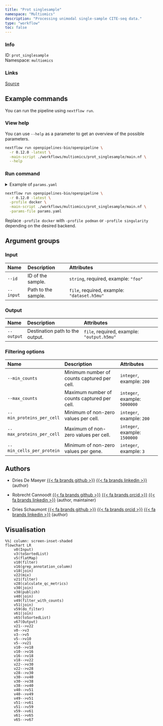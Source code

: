 ```yaml
---
title: "Prot singlesample"
namespace: "Multiomics"
description: "Processing unimodal single-sample CITE-seq data."
type: "workflow"
toc: false
---
```


::: {.column-margin}

### Info

ID: `prot_singlesample`  
Namespace: `multiomics`

### Links
[Source](https://github.com/openpipelines-bio/openpipeline/blob/0.12.0/./workflows/multiomics/prot_singlesample){.btn-action .btn-sm .btn-info .btn role="button"}

:::



## Example commands

You can run the pipeline using `nextflow run`.

### View help

You can use `--help` as a parameter to get an overview of the possible parameters.

```bash
nextflow run openpipelines-bio/openpipeline \
  -r 0.12.0 -latest \
  -main-script ./workflows/multiomics/prot_singlesample/main.nf \
  --help
```

### Run command

<details>
<summary>Example of `params.yaml`</summary>
```yaml
# Input
id: # please fill in - example: "foo"
input: # please fill in - example: "dataset.h5mu"

# Output
# output: "$id.$key.output.h5mu"

# Filtering options
# min_counts: 200
# max_counts: 5000000
# min_proteins_per_cell: 200
# max_proteins_per_cell: 1500000
# min_cells_per_protein: 3

# Nextflow input-output arguments
publish_dir: # please fill in - example: "output/"
# param_list: "my_params.yaml"
```
</details>

```bash
nextflow run openpipelines-bio/openpipeline \
  -r 0.12.0 -latest \
  -profile docker \
  -main-script ./workflows/multiomics/prot_singlesample/main.nf \
  -params-file params.yaml
```

:::{.callout-note}
Replace `-profile docker` with `-profile podman` or `-profile singularity` depending on the desired backend.
:::

## Argument groups

### Input

|Name      |Description         |Attributes                                  |
|:---------|:-------------------|:-------------------------------------------|
|`--id`    |ID of the sample.   |`string`, required, example: `"foo"`        |
|`--input` |Path to the sample. |`file`, required, example: `"dataset.h5mu"` |


### Output

|Name       |Description                     |Attributes                                 |
|:----------|:-------------------------------|:------------------------------------------|
|`--output` |Destination path to the output. |`file`, required, example: `"output.h5mu"` |


### Filtering options

|Name                      |Description                                 |Attributes                    |
|:-------------------------|:-------------------------------------------|:-----------------------------|
|`--min_counts`            |Minimum number of counts captured per cell. |`integer`, example: `200`     |
|`--max_counts`            |Maximum number of counts captured per cell. |`integer`, example: `5000000` |
|`--min_proteins_per_cell` |Minimum of non-zero values per cell.        |`integer`, example: `200`     |
|`--max_proteins_per_cell` |Maximum of non-zero values per cell.        |`integer`, example: `1500000` |
|`--min_cells_per_protein` |Minimum of non-zero values per gene.        |`integer`, example: `3`       |

## Authors


  * Dries De Maeyer [{{< fa brands github >}}](https://github.com/ddemaeyer) [{{< fa brands linkedin >}}](https://linkedin.com/in/dries-de-maeyer-b46a814) (author)

  * Robrecht Cannoodt [{{< fa brands github >}}](https://github.com/rcannood) [{{< fa brands orcid >}}](https://orcid.org/0000-0003-3641-729X) [{{< fa brands linkedin >}}](https://linkedin.com/in/robrechtcannoodt) (author, maintainer)

  * Dries Schaumont [{{< fa brands github >}}](https://github.com/DriesSchaumont) [{{< fa brands orcid >}}](https://orcid.org/0000-0002-4389-0440) [{{< fa brands linkedin >}}](https://linkedin.com/in/dries-schaumont) (author)

## Visualisation

```mermaid
%%| column: screen-inset-shaded
flowchart LR
    v0(Input)
    v3(toSortedList)
    v5(flatMap)
    v10(filter)
    v16(grep_annotation_column)
    v18(join)
    v22(mix)
    v21(filter)
    v28(calculate_qc_metrics)
    v30(join)
    v38(publish)
    v40(join)
    v49(filter_with_counts)
    v51(join)
    v59(do_filter)
    v61(join)
    v65(toSortedList)
    v67(Output)
    v21-->v22
    v0-->v3
    v3-->v5
    v5-->v10
    v5-->v21
    v10-->v18
    v10-->v16
    v16-->v18
    v18-->v22
    v22-->v30
    v22-->v28
    v28-->v30
    v30-->v40
    v30-->v38
    v38-->v40
    v40-->v51
    v40-->v49
    v49-->v51
    v51-->v61
    v51-->v59
    v59-->v61
    v61-->v65
    v65-->v67

```
